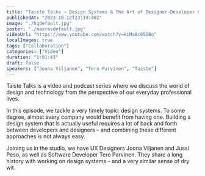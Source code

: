 ```yaml
---
title: "Taiste Talks – Design Systems & The Art of Designer-Developer Collaboration"
publishedAt: "2023-10-12T23:19:40Z"
image: "./hqdefault.jpg"
poster: "./maxresdefault.jpg"
videoUrl: "https://www.youtube.com/watch?v=kiMa8c05DBo"
localImages: true
tags: ["Collaboration"]
categories: ["Video"]
duration: "1:01:43"
draft: false
speakers: ["Joona Viljanen", "Tero Parvinen", "Taiste"]
---
```


Taiste Talks is a video and podcast series where we discuss the world of design and technology from the perspective of our everyday professional lives.

In this episode, we tackle a very timely topic: design systems. To some degree, almost every company would benefit from having one. Building a design system that is actually useful requires a lot of back and forth between developers and designers – and combining these different approaches is not always easy.

Joining us in the studio, we have UX Designers Joona Viljanen and Jussi Peso, as well as Software Developer Tero Parvinen. They share a long history with working on design systems – and a very similar sense of dry wit.
